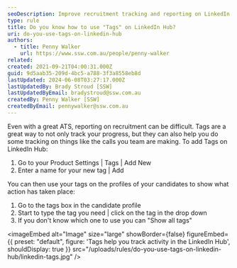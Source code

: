 ```yaml
---
seoDescription: Improve recruitment tracking and reporting on LinkedIn Hub using tags to streamline candidate progress and team activities.
type: rule
title: Do you know how to use "Tags" on LinkedIn Hub?
uri: do-you-use-tags-on-linkedin-hub
authors:
  - title: Penny Walker
    url: https://www.ssw.com.au/people/penny-walker
related:
created: 2021-09-21T04:00:31.000Z
guid: 9d5aab35-209d-4bc5-a788-3f3a8558eb8d
lastUpdated: 2024-06-08T03:27:17.000Z
lastUpdatedBy: Brady Stroud [SSW]
lastUpdatedByEmail: bradystroud@ssw.com.au
createdBy: Penny Walker [SSW]
createdByEmail: pennywalker@ssw.com.au
---
```


Even with a great ATS, reporting on recruitment can be difficult. Tags are a great way to not only track your progress, but they can also help you do some tracking on things like the calls you team are making.
To add Tags on LinkedIn Hub:

1. Go to your Product Settings | Tags | Add New
2. Enter a name for your new tag | Add

You can then use your tags on the profiles of your candidates to show what action has taken place:

1. Go to the tags box in the candidate profile
2. Start to type the tag you need | click on the tag in the drop down
3. If you don't know which one to use you can "Show all tags"


<imageEmbed
  alt="Image"
  size="large"
  showBorder={false}
  figureEmbed={{
    preset: "default",
    figure: 'Tags help you track activity in the LinkedIn Hub',
    shouldDisplay: true
  }}
  src="/uploads/rules/do-you-use-tags-on-linkedin-hub/linkedin-tags.jpg"
/>
